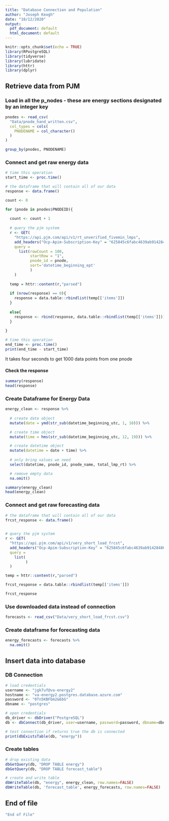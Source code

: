 ```yaml
---
title: "Database Connection and Population"
author: "Joseph Keogh"
date: "10/12/2020"
output:
  pdf_document: default
  html_document: default
---
```


```r
knitr::opts_chunk$set(echo = TRUE)
library(RPostgreSQL)
library(tidyverse)
library(lubridate)
library(httr)
library(dplyr)
```

## Retrieve data from PJM

### Load in all the p_nodes - these are energy sections designated by an integer key
```r
pnodes <- read_csv(
  "Data/pnode_hand_written.csv",
  col_types = cols(
    PNODENAME = col_character()
  )
)

group_by(pnodes, PNODENAME)
```

### Connect and get raw energy data
```r

# time this operation
start_time <- proc.time()

# the dataframe that will contain all of our data
response <- data.frame()

count <- 0

for (pnode in pnodes$PNODEID){
  
  count <- count + 1
  
  # query the pjm system
  r <- GET(
    "https://api.pjm.com/api/v1/rt_unverified_fivemin_lmps", 
    add_headers("Ocp-Apim-Subscription-Key" = "625845c6fabc4639ab91428486d8d2e2"),
    query = 
      list(rowCount = 100, 
           startRow = "1", 
           pnode_id = pnode, 
           sort='datetime_beginning_ept'
           )
    )
  
  temp = httr::content(r,"parsed")
  
  if (nrow(response) == 0){
    response = data.table::rbindlist(temp[['items']])
  }
  
  else{
    response <- rbind(response, data.table::rbindlist(temp[['items']]))
  }
  
}

# time this operation
end_time <- proc.time()
print(end_time - start_time)
```

It takes four seconds to get 1000 data points from one pnode

#### Check the response
```r
summary(response)
head(response)
```

### Create Dataframe for Energy Data
```r

energy_clean <- response %>%
  
  # create date object
  mutate(date = ymd(str_sub(datetime_beginning_utc, 1, 10))) %>%

  # create time object
  mutate(time = hms(str_sub(datetime_beginning_utc, 12, 19))) %>%

  # create datetime object
  mutate(datetime = date + time) %>%
  
  # only bring values we need
  select(datetime, pnode_id, pnode_name, total_lmp_rt) %>%

  # remove empty data
  na.omit()

summary(energy_clean)
head(energy_clean)

```

### Connect and get raw forecasting data
```r

# the dataframe that will contain all of our data
frcst_response <- data.frame()

  
# query the pjm system
r <- GET(
  "https://api.pjm.com/api/v1/very_short_load_frcst", 
  add_headers("Ocp-Apim-Subscription-Key" = "625845c6fabc4639ab91428486d8d2e2"),
  query = 
    list(
         )
  )

temp = httr::content(r,"parsed")

frcst_response = data.table::rbindlist(temp[['items']])

frcst_response

```

### Use downloaded data instead of connection
```r
forecasts <- read_csv("Data/very_short_load_frcst.csv")
```

### Create dataframe for forecasting data
```r
energy_forecasts <- forecasts %>%
  na.omit()
```


## Insert data into database

### DB Connection
```r
# load credentials
username <- "jgk7uf@va-energy2"
hostname <- "va-energy2.postgres.database.azure.com"
password <- "0Tn5KBFbm2&6bG"
dbname <- "postgres"

# open credentials
db_driver <- dbDriver("PostgreSQL")
db <- dbConnect(db_driver, user=username, password=password, dbname=dbname, host=hostname)

# test connection if returns true the db is connected
print(dbExistsTable(db, "energy"))
```

### Create tables
```r

# drop existing data
dbGetQuery(db, "DROP TABLE energy")
dbGetQuery(db, "DROP TABLE forecast_table")

# create and write table
dbWriteTable(db, "energy", energy_clean, row.names=FALSE)
dbWriteTable(db, 'forecast_table', energy_forecasts, row.names=FALSE)

```

## End of file
```r
"End of File"
```




























